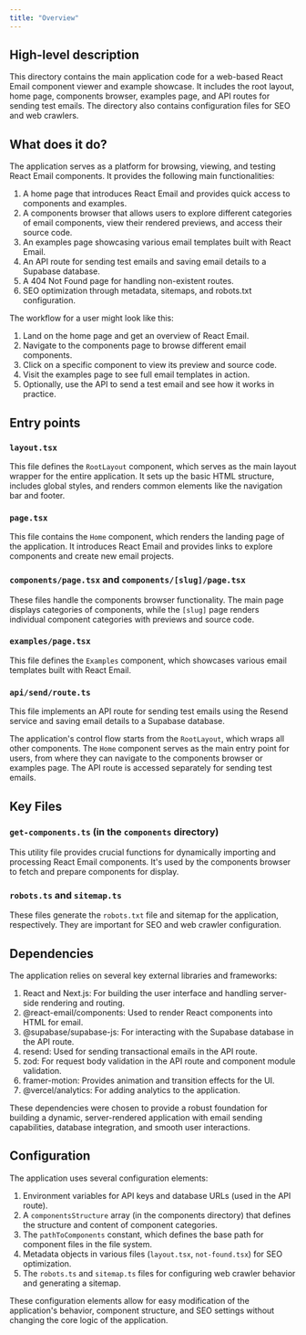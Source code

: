 ```yaml
---
title: "Overview"
---
```


## High-level description
This directory contains the main application code for a web-based React Email component viewer and example showcase. It includes the root layout, home page, components browser, examples page, and API routes for sending test emails. The directory also contains configuration files for SEO and web crawlers.

## What does it do?
The application serves as a platform for browsing, viewing, and testing React Email components. It provides the following main functionalities:

1. A home page that introduces React Email and provides quick access to components and examples.
2. A components browser that allows users to explore different categories of email components, view their rendered previews, and access their source code.
3. An examples page showcasing various email templates built with React Email.
4. An API route for sending test emails and saving email details to a Supabase database.
5. A 404 Not Found page for handling non-existent routes.
6. SEO optimization through metadata, sitemaps, and robots.txt configuration.

The workflow for a user might look like this:
1. Land on the home page and get an overview of React Email.
2. Navigate to the components page to browse different email components.
3. Click on a specific component to view its preview and source code.
4. Visit the examples page to see full email templates in action.
5. Optionally, use the API to send a test email and see how it works in practice.

## Entry points

### `layout.tsx`
This file defines the `RootLayout` component, which serves as the main layout wrapper for the entire application. It sets up the basic HTML structure, includes global styles, and renders common elements like the navigation bar and footer.

### `page.tsx`
This file contains the `Home` component, which renders the landing page of the application. It introduces React Email and provides links to explore components and create new email projects.

### `components/page.tsx` and `components/[slug]/page.tsx`
These files handle the components browser functionality. The main page displays categories of components, while the `[slug]` page renders individual component categories with previews and source code.

### `examples/page.tsx`
This file defines the `Examples` component, which showcases various email templates built with React Email.

### `api/send/route.ts`
This file implements an API route for sending test emails using the Resend service and saving email details to a Supabase database.

The application's control flow starts from the `RootLayout`, which wraps all other components. The `Home` component serves as the main entry point for users, from where they can navigate to the components browser or examples page. The API route is accessed separately for sending test emails.

## Key Files

### `get-components.ts` (in the `components` directory)
This utility file provides crucial functions for dynamically importing and processing React Email components. It's used by the components browser to fetch and prepare components for display.

### `robots.ts` and `sitemap.ts`
These files generate the `robots.txt` file and sitemap for the application, respectively. They are important for SEO and web crawler configuration.

## Dependencies
The application relies on several key external libraries and frameworks:

1. React and Next.js: For building the user interface and handling server-side rendering and routing.
2. @react-email/components: Used to render React components into HTML for email.
3. @supabase/supabase-js: For interacting with the Supabase database in the API route.
4. resend: Used for sending transactional emails in the API route.
5. zod: For request body validation in the API route and component module validation.
6. framer-motion: Provides animation and transition effects for the UI.
7. @vercel/analytics: For adding analytics to the application.

These dependencies were chosen to provide a robust foundation for building a dynamic, server-rendered application with email sending capabilities, database integration, and smooth user interactions.

## Configuration
The application uses several configuration elements:

1. Environment variables for API keys and database URLs (used in the API route).
2. A `componentsStructure` array (in the components directory) that defines the structure and content of component categories.
3. The `pathToComponents` constant, which defines the base path for component files in the file system.
4. Metadata objects in various files (`layout.tsx`, `not-found.tsx`) for SEO optimization.
5. The `robots.ts` and `sitemap.ts` files for configuring web crawler behavior and generating a sitemap.

These configuration elements allow for easy modification of the application's behavior, component structure, and SEO settings without changing the core logic of the application.